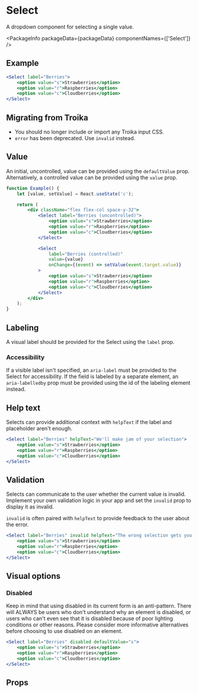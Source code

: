 
# Select

A dropdown component for selecting a single value.

<PackageInfo packageData={packageData} componentNames={['Select']} />

## Example

```jsx example
<Select label="Berries">
    <option value="s">Strawberries</option>
    <option value="r">Raspberries</option>
    <option value="c">Cloudberries</option>
</Select>
```

## Migrating from Troika

-   You should no longer include or import any Troika input CSS.
-   `error` has been deprecated. Use `invalid` instead.

## Value

An initial, uncontrolled, value can be provided using the `defaultValue` prop.
Alternatively, a controlled value can be provided using the `value` prop.

```jsx example
function Example() {
    let [value, setValue] = React.useState('c');

    return (
        <div className="flex flex-col space-y-32">
            <Select label="Berries (uncontrolled)">
                <option value="s">Strawberries</option>
                <option value="r">Raspberries</option>
                <option value="c">Cloudberries</option>
            </Select>

            <Select
                label="Berries (controlled)"
                value={value}
                onChange={(event) => setValue(event.target.value)}
            >
                <option value="s">Strawberries</option>
                <option value="r">Raspberries</option>
                <option value="c">Cloudberries</option>
            </Select>
        </div>
    );
}
```

## Labeling

A visual label should be provided for the Select using the `label` prop.

### Accessibility

If a visible label isn't specified, an `aria-label` must be provided to the
Select for accessibility. If the field is labeled by a separate element, an
`aria-labelledby` prop must be provided using the id of the labeling element
instead.

## Help text

Selects can provide additional context with `helpText` if the label and
placeholder aren't enough.

```jsx example
<Select label="Berries" helpText="We'll make jam of your selection">
    <option value="s">Strawberries</option>
    <option value="r">Raspberries</option>
    <option value="c">Cloudberries</option>
</Select>
```

## Validation

Selects can communicate to the user whether the current value is invalid.
Implement your own validation logic in your app and set the `invalid` prop to
display it as invalid.

`invalid` is often paired with `helpText` to provide feedback to the user about
the error.

```jsx example
<Select label="Berries" invalid helpText="The wrong selection gets you berried">
    <option value="s">Strawberries</option>
    <option value="r">Raspberries</option>
    <option value="c">Cloudberries</option>
</Select>
```

## Visual options

### Disabled

Keep in mind that using disabled in its current form is an anti-pattern. There will ALWAYS be users who don't understand why an element is disabled, or users who can't even see that it is disabled because of poor lighting conditions or other reasons. Please consider more informative alternatives before choosing to use disabled on an element.

```jsx example
<Select label="Berries" disabled defaultValue="s">
    <option value="s">Strawberries</option>
    <option value="r">Raspberries</option>
    <option value="c">Cloudberries</option>
</Select>
```

## Props

```props packages/select/src/component.tsx

```
